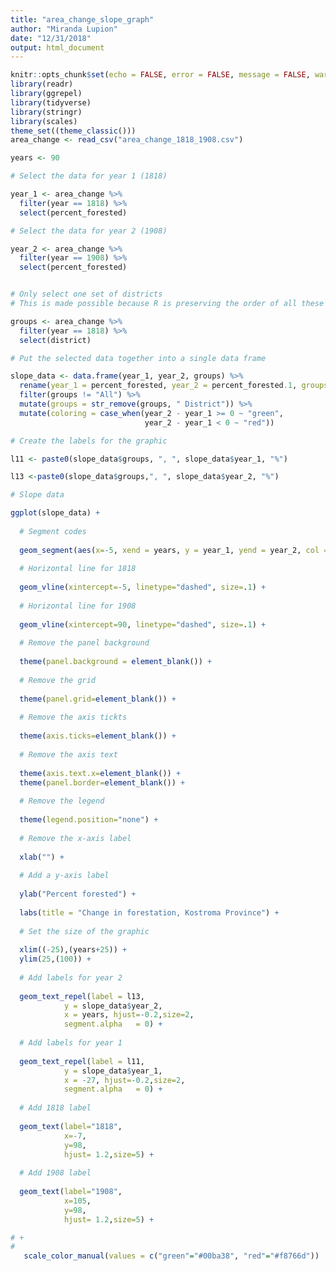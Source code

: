 ```yaml
---
title: "area_change_slope_graph"
author: "Miranda Lupion"
date: "12/31/2018"
output: html_document
---
```


```r
knitr::opts_chunk$set(echo = FALSE, error = FALSE, message = FALSE, warning = FALSE)
library(readr)
library(ggrepel)
library(tidyverse)
library(stringr)
library(scales)
theme_set((theme_classic()))
area_change <- read_csv("area_change_1818_1908.csv")

```


```r
years <- 90

# Select the data for year 1 (1818)

year_1 <- area_change %>%
  filter(year == 1818) %>%
  select(percent_forested)

# Select the data for year 2 (1908)

year_2 <- area_change %>%
  filter(year == 1908) %>%
  select(percent_forested)


# Only select one set of districts 
# This is made possible because R is preserving the order of all these observations 

groups <- area_change %>%
  filter(year == 1818) %>%
  select(district)

# Put the selected data together into a single data frame

slope_data <- data.frame(year_1, year_2, groups) %>%
  rename(year_1 = percent_forested, year_2 = percent_forested.1, groups = district) %>%
  filter(groups != "All") %>%
  mutate(groups = str_remove(groups, " District")) %>%
  mutate(coloring = case_when(year_2 - year_1 >= 0 ~ "green",
                              year_2 - year_1 < 0 ~ "red"))

# Create the labels for the graphic

l11 <- paste0(slope_data$groups, ", ", slope_data$year_1, "%")

l13 <-paste0(slope_data$groups,", ", slope_data$year_2, "%")

```


```r

# Slope data

ggplot(slope_data) + 
  
  # Segment codes
  
  geom_segment(aes(x=-5, xend = years, y = year_1, yend = year_2, col = coloring), size=.75) +
  
  # Horizontal line for 1818
  
  geom_vline(xintercept=-5, linetype="dashed", size=.1) + 
  
  # Horizontal line for 1908
  
  geom_vline(xintercept=90, linetype="dashed", size=.1) +
  
  # Remove the panel background
  
  theme(panel.background = element_blank()) +
  
  # Remove the grid
  
  theme(panel.grid=element_blank()) +
  
  # Remove the axis tickts
  
  theme(axis.ticks=element_blank()) +
  
  # Remove the axis text
  
  theme(axis.text.x=element_blank()) +
  theme(panel.border=element_blank()) + 
  
  # Remove the legend
  
  theme(legend.position="none") +
  
  # Remove the x-axis label
  
  xlab("") + 
  
  # Add a y-axis label
  
  ylab("Percent forested") + 
  
  labs(title = "Change in forestation, Kostroma Province") +
  
  # Set the size of the graphic
  
  xlim((-25),(years+25)) +
  ylim(25,(100)) +
  
  # Add labels for year 2
  
  geom_text_repel(label = l13,
            y = slope_data$year_2,
            x = years, hjust=-0.2,size=2,
            segment.alpha	= 0) +
  
  # Add labels for year 1
  
  geom_text_repel(label = l11,
            y = slope_data$year_1,
            x = -27, hjust=-0.2,size=2,
            segment.alpha	= 0) +
  
  # Add 1818 label
  
  geom_text(label="1818", 
            x=-7, 
            y=98,
            hjust= 1.2,size=5) +
  
  # Add 1908 label
  
  geom_text(label="1908", 
            x=105, 
            y=98,
            hjust= 1.2,size=5) +

# +
#   
   scale_color_manual(values = c("green"="#00ba38", "red"="#f8766d")) 



```


